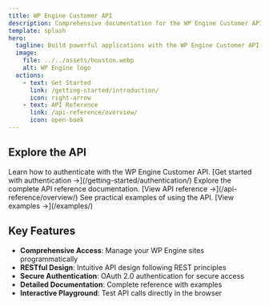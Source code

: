 ```yaml
---
title: WP Engine Customer API
description: Comprehensive documentation for the WP Engine Customer API
template: splash
hero:
  tagline: Build powerful applications with the WP Engine Customer API
  image:
    file: ../../assets/houston.webp
    alt: WP Engine logo
  actions:
    - text: Get Started
      link: /getting-started/introduction/
      icon: right-arrow
    - text: API Reference
      link: /api-reference/overview/
      icon: open-book
---
```



## Explore the API

<CardGrid>
	<Card title="Authentication" icon="lock">
		Learn how to authenticate with the WP Engine Customer API.
		[Get started with authentication →](/getting-started/authentication/)
	</Card>
	<Card title="API Reference" icon="document">
		Explore the complete API reference documentation.
		[View API reference →](/api-reference/overview/)
	</Card>
	<Card title="Examples" icon="rocket">
		See practical examples of using the API.
		[View examples →](/examples/)
	</Card>
</CardGrid>

## Key Features

- **Comprehensive Access**: Manage your WP Engine sites programmatically
- **RESTful Design**: Intuitive API design following REST principles
- **Secure Authentication**: OAuth 2.0 authentication for secure access
- **Detailed Documentation**: Complete reference with examples
- **Interactive Playground**: Test API calls directly in the browser
